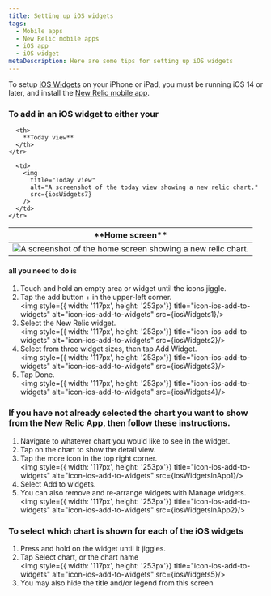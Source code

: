 ```yaml
---
title: Setting up iOS widgets
tags:
  - Mobile apps
  - New Relic mobile apps
  - iOS app
  - iOS widget
metaDescription: Here are some tips for setting up iOS widgets
---
```












To setup [iOS Widgets](https://support.apple.com/en-us/HT207122) on your iPhone or iPad, you must be running iOS 14 or later, and install the [New Relic mobile app](install-newrelic-ios-mobile-app).

### To add in an iOS widget to either your ###

<table>
  <thead>
    <tr>
      <th style={{ width: "50%" }}>
        **Home screen**
      </th>

      <th>
        **Today view**
      </th>
    </tr>
  </thead>
  <tbody>
    <tr>
      <td>
        <img
          title="Home screen"
          alt="A screenshot of the home screen showing a new relic chart."
          src={iosWidgets6}
        />
      </td>

      <td>
        <img
          title="Today view"
          alt="A screenshot of the today view showing a new relic chart."
          src={iosWidgets7}
        />
      </td>
    </tr>
  </tbody>
</table>


#### all you need to do is ####

1. Touch and hold an empty area or widget until the icons jiggle.
2. Tap the add button + in the upper-left corner.
<br /><img style={{ width: '117px', height: '253px'}} title="icon-ios-add-to-widgets" alt="icon-ios-add-to-widgets" src={iosWidgets1}/>
3. Select the New Relic widget.
<br /><img style={{ width: '117px', height: '253px'}} title="icon-ios-add-to-widgets" alt="icon-ios-add-to-widgets" src={iosWidgets2}/>
4. Select from three widget sizes, then tap Add Widget.
<br /><img style={{ width: '117px', height: '253px'}} title="icon-ios-add-to-widgets" alt="icon-ios-add-to-widgets" src={iosWidgets3}/>
5. Tap Done.
<br /><img style={{ width: '117px', height: '253px'}} title="icon-ios-add-to-widgets" alt="icon-ios-add-to-widgets" src={iosWidgets4}/>

### If you have not already selected the chart you want to show from the New Relic App, then follow these instructions. ###

1. Navigate to whatever chart you would like to see in the widget.
2. Tap on the chart to show the detail view.
3. Tap the more icon in the top right corner.
<br /><img style={{ width: '117px', height: '253px'}} title="icon-ios-add-to-widgets" alt="icon-ios-add-to-widgets" src={iosWidgetsInApp1}/>
4. Select Add to widgets.
5. You can also remove and re-arrange widgets with Manage widgets.
<br /><img style={{ width: '117px', height: '253px'}} title="icon-ios-add-to-widgets" alt="icon-ios-add-to-widgets" src={iosWidgetsInApp2}/>

### To select which chart is shown for each of the iOS widgets ###

1. Press and hold on the widget until it jiggles.
2. Tap Select chart, or the chart name
<br /><img style={{ width: '117px', height: '253px'}} title="icon-ios-add-to-widgets" alt="icon-ios-add-to-widgets" src={iosWidgets5}/>
3. You may also hide the title and/or legend from this screen